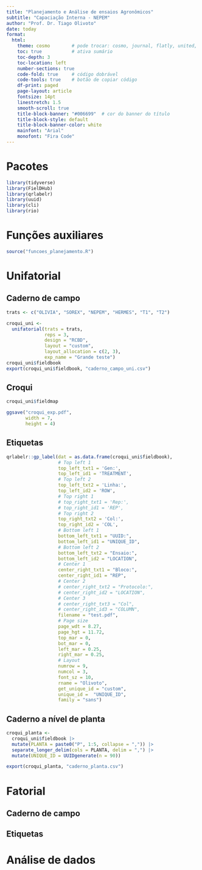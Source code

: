 ```yaml
---
title: "Planejamento e Análise de ensaios Agronômicos"
subtitle: "Capaciação Interna - NEPEM"
author: "Prof. Dr. Tiago Olivoto"
date: today
format: 
  html:
    theme: cosmo        # pode trocar: cosmo, journal, flatly, united, etc
    toc: true           # ativa sumário
    toc-depth: 3
    toc-location: left
    number-sections: true
    code-fold: true     # código dobrável
    code-tools: true    # botão de copiar código
    df-print: paged
    page-layout: article
    fontsize: 14pt
    linestretch: 1.5
    smooth-scroll: true
    title-block-banner: "#006699"  # cor do banner do título
    title-block-style: default
    title-block-banner-color: white
    mainfont: "Arial"
    monofont: "Fira Code"
---
```


# Pacotes


```r
library(tidyverse)
library(FielDHub)
library(qrlabelr)
library(uuid)
library(cli)
library(rio)

```

# Funções auxiliares
```r
source("funcoes_planejamento.R")
```



# Unifatorial
## Caderno de campo
```r
trats <- c("OLIVIA", "SOREX", "NEPEM", "HERMES", "T1", "T2")

croqui_uni <- 
  unifatorial(trats = trats,
              reps = 3,
              design = "RCBD",
              layout = "custom",
              layout_allocation = c(2, 3),
              exp_name = "Grande teste")
croqui_uni$fieldbook
export(croqui_uni$fieldbook, "caderno_campo_uni.csv")

```

## Croqui
```r
croqui_uni$fieldmap

ggsave("croqui_exp.pdf",
       width = 7,
       height = 4)
```


## Etiquetas


```r
qrlabelr::gp_label(dat = as.data.frame(croqui_uni$fieldbook),
                   # Top left 1
                   top_left_txt1 = 'Gen:',
                   top_left_id1 = 'TREATMENT',
                   # Top left 2
                   top_left_txt2 = 'Linha:',
                   top_left_id2 = 'ROW',
                   # Top right 1
                   # top_right_txt1 = 'Rep:',
                   # top_right_id1 = 'REP',
                   # Top right 2
                   top_right_txt2 = 'Col:',
                   top_right_id2 = 'COL',
                   # Bottom left 1
                   bottom_left_txt1 = "UUID:",
                   bottom_left_id1 = "UNIQUE_ID",
                   # Bottom left 2
                   bottom_left_txt2 = "Ensaio:",
                   bottom_left_id2 = "LOCATION",
                   # Center 1
                   center_right_txt1 = "Bloco:",
                   center_right_id1 = "REP",
                   # Center 2
                   # center_right_txt2 = "Protocolo:",
                   # center_right_id2 = "LOCATION",
                   # Center 3
                   # center_right_txt3 = "Col",
                   # center_right_id3 = "COLUMN",
                   filename = "test.pdf",
                   # Page size
                   page_wdt = 8.27,
                   page_hgt = 11.72,
                   top_mar = 0,
                   bot_mar = 0,
                   left_mar = 0.25,
                   right_mar = 0.25,
                   # Layout
                   numrow = 9,
                   numcol = 3,
                   font_sz = 10,
                   rname = "Olivoto",
                   get_unique_id = "custom",
                   unique_id =  "UNIQUE_ID",
                   family = "sans")
```


## Caderno a nível de planta
```r
croqui_planta <- 
  croqui_uni$fieldbook |>
  mutate(PLANTA = paste0("P", 1:5, collapse = ",")) |> 
  separate_longer_delim(cols = PLANTA, delim = ",") |> 
  mutate(UNIQUE_ID = UUIDgenerate(n = 90))

export(croqui_planta, "caderno_planta.csv")
```



# Fatorial


## Caderno de campo

## Etiquetas


# Análise de dados
